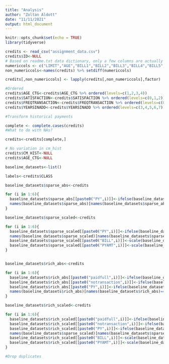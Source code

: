 ```yaml
---
title: "Analysis"
author: "Zoltan Aldott"
date: "11/11/2021"
output: html_document
---
```


```r
knitr::opts_chunk$set(echo = TRUE)
library(tidyverse)

```


```r
credits <- read_csv("assignment_data.csv")
credits$ID<-NULL
# Based on readme.txt data dictionary, only a few columns are actually numeric, so all but these columns are changed to factors
numericcols <- c("LIMIT","AGE","BILL1","BILL2","BILL3","BILL4","BILL5","BILL6","PYAMT1","PYAMT2","PYAMT3","PYAMT4","PYAMT5","PYAMT6","CREDITCRD","PY1","PY2","PY3","PY4","PY5","PY6")
non_numericcols<-names(credits) %>% setdiff(numericcols)

credits[,non_numericcols] <- lapply(credits[,non_numericcols],factor)

#Ordered
credits$AGE_CTG<-credits$AGE_CTG %>% ordered(levels=c(1,2,3,4))
credits$SATISFACTION<-credits$SATISFACTION %>% ordered(levels=c(0,1,2))
credits$FREQTRANSACTION<-credits$FREQTRANSACTION %>% ordered(levels=c(0,1))
credits$YEARSINADD<-credits$YEARSINADD %>% ordered(levels=c(3,4,5,6,7))

#Transform historical payments

complete <- complete.cases(credits)
#What to do with NAs?

credits<-credits[complete,]

# No variation in cm_hist
credits$CM_HIST<-NULL
credits$AGE_CTG<-NULL


```


```r
baseline_datasets<-list()

labels<-credits$CLASS

baseline_datasets$sparse_abs<-credits

for (i in 1:6){
  baseline_datasets$sparse_abs[[paste0("PY",i)]]<-ifelse(baseline_datasets$sparse_abs[[paste0("PY",i)]]<0,0,credits[[paste0("PY",i)]])
  names(baseline_datasets$sparse_abs)[names(baseline_datasets$sparse_abs)==paste0("PY",i)]<-paste0("DELAY",i)
}

baseline_datasets$sparse_scaled<-credits

for (i in 1:6){
  baseline_datasets$sparse_scaled[[paste0("PY",i)]]<-ifelse(baseline_datasets$sparse_scaled[[paste0("PY",i)]]<0,0,credits[[paste0("PY",i)]])
  names(baseline_datasets$sparse_scaled)[names(baseline_datasets$sparse_scaled)==paste0("PY",i)]<-paste0("DELAY",i)
  baseline_datasets$sparse_scaled[[paste0("BILL",i)]]<-scale(baseline_datasets$sparse_scaled[[paste0("BILL",i)]])
  baseline_datasets$sparse_scaled[[paste0("PYAMT",i)]]<-scale(baseline_datasets$sparse_scaled[[paste0("PYAMT",i)]])
}


baseline_datasets$rich_abs<-credits

for (i in 1:6){
  baseline_datasets$rich_abs[[paste0("paidfull",i)]]<-ifelse(baseline_datasets$rich_abs[[paste0("PY",i)]]==-1,1,0)
  baseline_datasets$rich_abs[[paste0("notransaction",i)]]<-ifelse(baseline_datasets$rich_abs[[paste0("PY",i)]]==-2,1,0)
  baseline_datasets$rich_abs[[paste0("PY",i)]]<-ifelse(baseline_datasets$rich_abs[[paste0("PY",i)]]<0,0,credits[[paste0("PY",i)]])
  names(baseline_datasets$rich_abs)[names(baseline_datasets$rich_abs)==paste0("PY",i)]<-paste0("DELAY",i)
}

baseline_datasets$rich_scaled<-credits

for (i in 1:6){
  baseline_datasets$rich_scaled[[paste0("paidfull",i)]]<-ifelse(baseline_datasets$rich_scaled[[paste0("PY",i)]]==-1,1,0)
  baseline_datasets$rich_scaled[[paste0("notransaction",i)]]<-ifelse(baseline_datasets$rich_scaled[[paste0("PY",i)]]==-2,1,0)
  baseline_datasets$rich_scaled[[paste0("PY",i)]]<-ifelse(baseline_datasets$rich_scaled[[paste0("PY",i)]]<0,0,credits[[paste0("PY",i)]])
  names(baseline_datasets$sparse_scaled)[names(baseline_datasets$sparse_scaled)==paste0("PY",i)]<-paste0("DELAY",i)
  baseline_datasets$rich_scaled[[paste0("BILL",i)]]<-scale(baseline_datasets$rich_scaled[[paste0("BILL",i)]])
  baseline_datasets$rich_scaled[[paste0("PYAMT",i)]]<-scale(baseline_datasets$rich_scaled[[paste0("PYAMT",i)]])
}

#Drop duplicates


```


```r

```


```r

```


```r

```